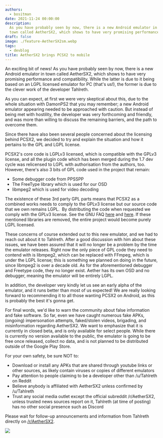 ```yaml
---
authors:
  - bositman
date: 2021-11-24 00:00:00
description:
  As you have probably seen by now, there is a new Android emulator in
  town called AetherSX2, which shows to have very promising performance and compatibility
draft: false
image: ./feature-AetherSX2sm.webp
tags:
  - devblog
title: AetherSX2 brings PCSX2 to mobile
---
```


An exciting bit of news! As you have probably seen by now, there is a new Android emulator in town called AetherSX2, which shows to have very promising performance and compatibility. While the latter is due to it being based on an LGPL licensed emulator for PC (that's us!), the former is due to the clever work of the developer Tahlreth.

<!-- truncate -->

As you can expect, at first we were very skeptical about this, due to the whole situation with DamonPS2 that you may remember; a new Android emulator appearing needed to be approached with caution. But instead of being met with hostility, the developer was very forthcoming and friendly, and was more than willing to discuss the remaining barriers, and the path to overcome them.

Since there have also been several people concerned about the licensing behind PCSX2, we decided to try and explain the situation and how it pertains to the GPL and LGPL license.

PCSX2's core code is LGPLv3 licensed, which is compatible with the GPLv3 license, and all the plugin code which has been merged during the 1.7 dev cycle was relicensed to LGPL with authorisation from the authors, too. However, there's also 3 bits of GPL code used in the project that remain:

- Some debugger code from PPSSPP
- The FreeType library which is used for our OSD
- libmpeg2 which is used for video decoding

The existence of these 3rd party GPL parts means that PCSX2 as a combined works needs to comply to the GPLv3 license but our source code that we own remains LGPL.&nbsp; By distributing the code when requested we comply with the GPLv3 license. See the GNU FAQ [here](https://www.gnu.org/licenses/gpl-faq.html.en#IfLibraryIsGPL) and [here](https://www.gnu.org/licenses/gpl-faq.html.en#AllCompatibility). If these mentioned libraries are removed, the entire project would become purely LGPL licensed.

These concerns of course extended out to this new emulator, and we had to reach out about it to Tahlreth. After a good discussion with him about these issues, we have been assured that it will no longer be a problem by the time the emulator releases. Right now the only piece of GPL code they need to contend with is libmpeg2, which can be replaced with FFmpeg, which is under the LGPL license; this is something we planned on doing in the future, since libmpeg2 is over a decade old. As for the aforementioned debugger and Freetype code, they no longer exist. Aether has its own OSD and no debugger, meaning the emulator will be entirely LGPL.

In addition, the developer very kindly let us see an early alpha of the emulator, and it runs better than most of us expected! We are really looking forward to recommending it to all those wanting PCSX2 on Android, as this is probably the best it's gonna get.

For final words, we'd like to warn the community about false information and fake software. So far, even we have caught numerous fake APKs, (ongoing) impersonation attempts, faked/stolen videos, brigading, and misinformation regarding AetherSX2. We want to emphasize that it is currently in closed beta, and is only available for select people. While there is currently no version available to the public, the emulator is going to be free once released, collect no data, and is not planned to be distributed outside of the Google Play Store.

For your own safety, be sure NOT to:

- Download or install any APKs that are shared through youtube links or other sources, as likely contain viruses or copies of different emulators
- Pay attention to people claiming to be a developer other than /u/Tahlreth on Reddit
- Believe anybody is affiliated with AetherSX2 unless confirmed by /u/Tahlreth
- Trust any social media outlet except the official subreddit /r/AetherSX2, unless trusted news sources report on it, Tahlreth (at time of posting) has no other social presence such as Discord

Please wait for follow-up announcements and information from Tahlreth directly on [/r/AetherSX2](https://www.reddit.com/r/AetherSX2/).

![](./feature-AetherSX2sm.webp)
